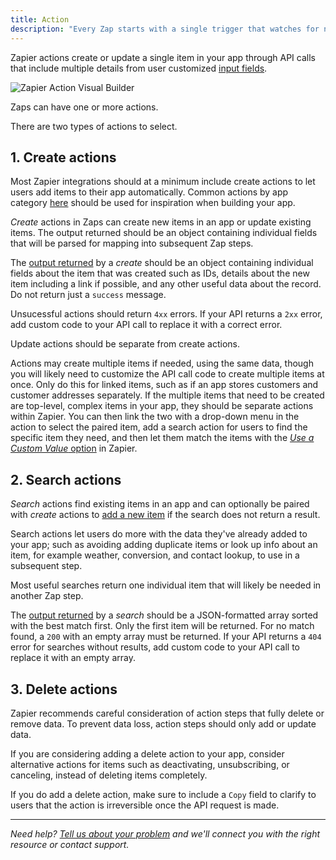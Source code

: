 ```yaml
---
title: Action
description: "Every Zap starts with a single trigger that watches for new or updated data, starting the user's workflow. Action steps then make use of that data."
---
```


Zapier actions create or update a single item in your app through API calls that include multiple details from user customized [input fields](/platform/build/add-fields).
<Frame>
  <img src="/images/57f28534d180f2a642ebe0be2e236c32.png" alt="Zapier Action Visual Builder"/>
</Frame>

Zaps can have one or more actions.

There are two types of actions to select.

## 1\. Create actions

Most Zapier integrations should at a minimum include create actions to let users add items to their app automatically. Common actions by app category [here](/platform/quickstart/must-have-triggers-and-actions) should be used for inspiration when building your app.

_Create_ actions in Zaps can create new items in an app or update existing items. The output returned should be an object containing individual fields that will be parsed for mapping into subsequent Zap steps.

The [output returned](/platform/build/response-types) by a _create_ should be an object containing individual fields about the item that was created such as IDs, details about the new item including a link if possible, and any other useful data about the record. Do not return just a `success` message.

Unsucessful actions should return `4xx` errors. If your API returns a `2xx` error, add custom code to your API call to replace it with a correct error.

Update actions should be separate from create actions.

Actions may create multiple items if needed, using the same data, though you will likely need to customize the API call code to create multiple items at once. Only do this for linked items, such as if an app stores customers and customer addresses separately. If the multiple items that need to be created are top-level, complex items in your app, they should be separate actions within Zapier. You can then link the two with a drop-down menu in the action to select the paired item, add a search action for users to find the specific item they need, and then let them match the items with the [_Use a Custom Value_ option](https://help.zapier.com/hc/en-us/articles/8496241696141) in Zapier.

## 2\. Search actions

_Search_ actions find existing items in an app and can optionally be paired with _create_ actions to [add a new item](/platform/build/search-or-create) if the search does not return a result.

Search actions let users do more with the data they've already added to your app; such as avoiding adding duplicate items or look up info about an item, for example weather, conversion, and contact lookup, to use in a subsequent step.

Most useful searches return one individual item that will likely be needed in another Zap step.

The [output returned](/platform/build/response-types) by a _search_ should be a JSON-formatted array sorted with the best match first. Only the first item will be returned. For no match found, a `200` with an empty array must be returned. If your API returns a `404` error for searches without results, add custom code to your API call to replace it with an empty array.

## 3\. Delete actions

Zapier recommends careful consideration of action steps that fully delete or remove data. To prevent data loss, action steps should only add or update data.

If you are considering adding a delete action to your app, consider alternative actions for items such as deactivating, unsubscribing, or canceling, instead of deleting items completely.

If you do add a delete action, make sure to include a `Copy` field to clarify to users that the action is irreversible once the API request is made.

- - -
_Need help? [Tell us about your problem](https://developer.zapier.com/contact) and we'll connect you with the right resource or contact support._

